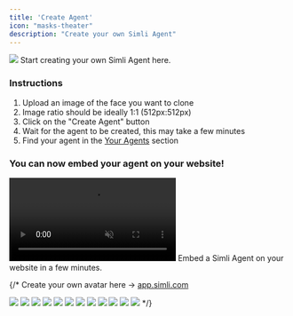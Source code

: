 ```yaml
---
title: 'Create Agent'
icon: "masks-theater"
description: "Create your own Simli Agent"
---
```

<Frame>
  <img src="/images/simli-screenshot1.jpg" />
</Frame>

<Card title="Create Agent" icon="masks-theater" href="https://app.simli.com">
  Start creating your own Simli Agent here.
</Card>

### Instructions
1. Upload an image of the face you want to clone
2. Image ratio should be ideally 1:1 (512px:512px)
3. Click on the "Create Agent" button
4. Wait for the agent to be created, this may take a few minutes
5. Find your agent in the [Your Agents](https://app.simli.com) section


### You can now embed your agent on your website!
<Frame>
  <video
    autoPlay
    muted
    loop
    playsInline
    className=""
    src="/images/widget-ong.mp4"
  ></video>
</Frame>
<Card title="Embed Simli Widget" icon="code" href="/api-reference/widget">
  Embed a Simli Agent on your website in a few minutes.
</Card>


{/*
Create your own avatar here -> [app.simli.com](https://app.simli.com)

<CardGroup cols={4}>
<Frame caption="Napoleon: ba83c375-3720-44b8-a842-b0d188ecd099">
  <img src="https://firebasestorage.googleapis.com/v0/b/simliai2.appspot.com/o/public%2FNapoleon.png?alt=media&token=7aaf43c2-edc0-45b8-bc26-c51d6e7be8eb" />
</Frame>
<Frame caption="Robot: 90730ca4-30e6-41e5-bf87-22b5fa8316eb">
  <img src="https://firebasestorage.googleapis.com/v0/b/simliai2.appspot.com/o/public%2FRobot.png?alt=media&token=19ef98a8-4c69-442e-8c5d-e8157b70c025" />
</Frame>
<Frame caption="Alex: 45687133-5125-4070-b9ec-f5ffbeb6de0b">
  <img src="https://firebasestorage.googleapis.com/v0/b/simliai2.appspot.com/o/public%2FAlex_2.png?alt=media&token=ec423d22-c898-4d99-ab6e-d24b46d6a737" />
</Frame>
<Frame caption="Sam: e279cc3c-cbc4-47af-8d45-eb34eb443f3e">
  <img src="https://firebasestorage.googleapis.com/v0/b/simliai2.appspot.com/o/public%2FSam_2.png?alt=media&token=7a048555-fe89-40b4-97a5-423adcbd01c9" />
</Frame>
<Frame caption="Doctor: cc0ca84d-d537-432e-b22e-348f0014aa49">
  <img src="https://firebasestorage.googleapis.com/v0/b/simliai2.appspot.com/o/public%2FDoctor.png?alt=media&token=9c786923-08e2-4c9d-b8dc-0567fc9f66d4" />
</Frame>
<Frame caption="Karen: 712469f7-a738-4a91-9a40-8c73144da4be">
  <img src="https://firebasestorage.googleapis.com/v0/b/simliai2.appspot.com/o/public%2FKaren.png?alt=media&token=637e8e16-c47d-4083-b226-9dfb33596aeb" />
</Frame>
<Frame caption="Cyborg: 101bef0d-b62d-4fbe-a6b4-89bc3fc66ec6">
  <img src="https://firebasestorage.googleapis.com/v0/b/simliai2.appspot.com/o/public%2FCyborg.png?alt=media&token=ce6c4f03-02db-4809-9ff8-9a85798310e3" />
</Frame>
<Frame caption="Marie Curie: 88109f93-40ce-45b8-b310-1473677ddde2">
  <img src="https://firebasestorage.googleapis.com/v0/b/simliai2.appspot.com/o/example_character_images%2F0_3.jpeg?alt=media&token=c331d8b5-3af8-473a-af11-085c67c3a52b" />
</Frame>
<Frame caption="Tesla: 95708b15-bcb8-4d40-a4c5-b233778858b4">
  <img src="https://firebasestorage.googleapis.com/v0/b/simliai2.appspot.com/o/public%2FTesla.png?alt=media&token=8740520f-3a5b-4af0-bcfc-2110b90d11dc" />
</Frame>
<Frame caption="Lincoln: 9f3a3361-41b4-4157-87e6-9e6e4557ca7f">
  <img src="https://firebasestorage.googleapis.com/v0/b/simliai2.appspot.com/o/public%2FLincoln.png?alt=media&token=2cce544d-ef91-4086-b44d-f15915a34518" />
</Frame>
<Frame caption="Caesar: 31e5dd74-a7a2-4a92-86dc-69e9c1cd7640">
  <img src="https://firebasestorage.googleapis.com/v0/b/simliai2.appspot.com/o/public%2Flarvag_Close_up_portrait_photo_of_Julius_Caesar_from_HBO_7dbbfe9e-bc85-486b-90f6-770a95104a45.png?alt=media&token=584a465d-1e7e-4bde-8d4d-08012afdb7a2" />
</Frame>
<Frame caption="Aunt Mimi: 11c30c18-86c3-424e-bb29-9c6d1fd6003b">
  <img src="https://firebasestorage.googleapis.com/v0/b/simliai2.appspot.com/o/public%2FAunt_Mimi.png?alt=media&token=9e418787-40c3-431d-8e8f-e064f068436c" />
</Frame>
</CardGroup>
*/}